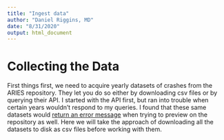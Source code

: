 ```yaml
---
title: "Ingest data"
author: "Daniel Riggins, MD"
date: "8/31/2020"
output: html_document
---
```


# Collecting the Data

First things first, we need to acquire yearly datasets of crashes from the ARIES repository. They let you do so either by downloading csv files or by querying their API. I started with the API first, but ran into trouble when certain years wouldn't respond to my queries. I found that these same datasets would [return an error message](https://i.postimg.cc/wvxV7W9b/ARIES-server-not-responding.png) when trying to preview on the repository as well. Here we will take the approach of downloading all the datasets to disk as csv files before working with them.
